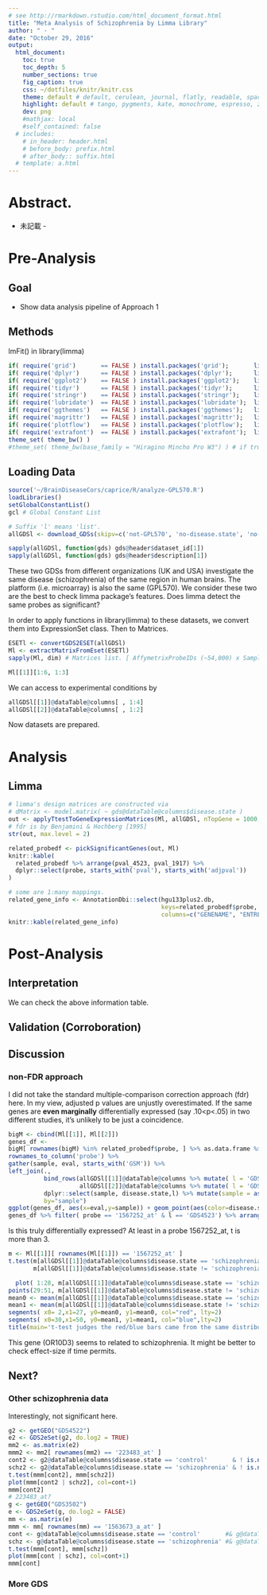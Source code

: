 ```yaml
---
# see http://rmarkdown.rstudio.com/html_document_format.html
title: "Meta Analysis of Schizophrenia by Limma Library"
author: " - "
date: "October 29, 2016"
output: 
  html_document: 
    toc: true
    toc_depth: 5
    number_sections: true
    fig_caption: true
    css: ~/dotfiles/knitr/knitr.css
    theme: default # default, cerulean, journal, flatly, readable, spacelab, united, cosmo
    highlight: default # tango, pygments, kate, monochrome, espresso, zenburn, haddock, textmate
    dev: png
    #mathjax: local
    #self_contained: false
  # includes:
    # in_header: header.html
    # before_body: prefix.html
    # after_body:: suffix.html
  # template: a.html
---
```


<!-- <script type="text/javascript"> -->
<!--     $(function(){ -->
<!--         $(".level1").on("click", function() { -->
<!--             // $(this).children().not(':first').slideToggle();  -->
<!--             $(this).children().not(':first').fadeToggle(); -->
<!--             $(this).toggleClass("active");  -->
<!--         }); -->
<!--     }); -->
<!-- </script> -->


<h1 id='report-abstract-title'> Abstract. </h1>
<div id='report-abstract-content'>
  - 未記載 - 
</div>

# Pre-Analysis

## Goal
+ Show data analysis pipeline of Approach 1

## Methods
lmFit() in library(limma)

```r
if( require('grid')       == FALSE ) install.packages('grid');       library('grid',      quietly = TRUE, warn.conflicts = FALSE)
if( require('dplyr')      == FALSE ) install.packages('dplyr');      library('dplyr',     quietly = TRUE, warn.conflicts = FALSE)
if( require('ggplot2')    == FALSE ) install.packages('ggplot2');    library('ggplot2',   quietly = TRUE, warn.conflicts = FALSE)
if( require('tidyr')      == FALSE ) install.packages('tidyr');      library('tidyr',     quietly = TRUE, warn.conflicts = FALSE)
if( require('stringr')    == FALSE ) install.packages('stringr');    library('stringr',   quietly = TRUE, warn.conflicts = FALSE)
if( require('lubridate')  == FALSE ) install.packages('lubridate');  library('lubridate', quietly = TRUE, warn.conflicts = FALSE)
if( require('ggthemes')   == FALSE ) install.packages('ggthemes');   library('ggthemes',  quietly = TRUE, warn.conflicts = FALSE)
if( require('magrittr')   == FALSE ) install.packages('magrittr');   library('magrittr',  quietly = TRUE, warn.conflicts = FALSE)
if( require('plotflow')   == FALSE ) install.packages('plotflow');   library('plotflow',  quietly = TRUE, warn.conflicts = FALSE)
if( require('extrafont')  == FALSE ) install.packages('extrafont');  library('extrafont', quietly = TRUE, warn.conflicts = FALSE)
theme_set( theme_bw() )
#theme_set( theme_bw(base_family = "Hiragino Mincho Pro W3") ) # if true, I cannot use pdf() for a font problem
```

## Loading Data

```r
source('~/BrainDiseaseCors/caprice/R/analyze-GPL570.R')
loadLibraries()
setGlobalConstantList()
gcl # Global Constant List
```

```r
# Suffix 'l' means 'list'.
allGDSl <- download_GDSs(skipv=c('not-GPL570', 'no-disease.state', 'no-control', 'non-binary', 'found-NA', 'blacklist'))
```

```r
sapply(allGDSl, function(gds) gds@header$dataset_id[1])
sapply(allGDSl, function(gds) gds@header$description[1])
```

These two GDSs from different organizations (UK and USA) investigate the same disease (schizophrenia) of the same region in human brains. The platform (i.e. microarray) is also the same (GPL570). We consider these two are the best to check limma package's features. Does limma detect the same probes as significant? 

In order to apply functions in library(limma) to these datasets, we convert them into ExpressionSet class. Then to Matrices.

<!-- produces internal errors but seems ok by https://support.bioconductor.org/p/41581/ -->
```r
ESETl <- convertGDS2ESET(allGDSl)
Ml <- extractMatrixFromEset(ESETl)
sapply(Ml, dim) # Matrices list. [ AffymetrixProbeIDs (~54,000) x Samples (GSM, 20 - 60) ].

Ml[[1]][1:6, 1:3]
```

We can access to experimental conditions by 

```r
allGDSl[[1]]@dataTable@columns[ , 1:4]
allGDSl[[2]]@dataTable@columns[ , 1:2]
```

Now datasets are prepared.

#  Analysis

## Limma

```r
# limma's design matrices are constructed via
# dMatrix <- model.matrix( ~ gds@dataTable@columns$disease.state )
out <- applyTtestToGeneExpressionMatrices(Ml, allGDSl, nTopGene = 1000, method = 'fdr')
# fdr is by Benjamini & Hochberg [1995]
str(out, max.level = 2)
```

```r
related_probedf <- pickSignificantGenes(out, Ml)
knitr::kable(
  related_probedf %>% arrange(pval_4523, pval_1917) %>%
  dplyr::select(probe, starts_with('pval'), starts_with('adjpval'))
) 
```
```r
# some are 1:many mappings.
related_gene_info <- AnnotationDbi::select(hgu133plus2.db, 
                                           keys=related_probedf$probe,
                                           columns=c("GENENAME", "ENTREZID", "ENSEMBL", "PATH"))
knitr::kable(related_gene_info)
```

# Post-Analysis

## Interpretation

We can check the above information table.

## Validation (Corroboration)

## Discussion

### non-FDR approach

I did not take the standard multiple-comparison correction approach (fdr) here. In my view, adjusted p values are unjustly overestimated. If the same genes are **even marginally** differentially expressed (say .10<p<.05) in two different studies, it's unlikely to be just a coincidence.

```r
bigM <- cbind(Ml[[1]], Ml[[2]])
genes_df <-
bigM[ rownames(bigM) %in% related_probedf$probe, ] %>% as.data.frame %>%
rownames_to_column('probe') %>%
gather(sample, eval, starts_with('GSM')) %>%
left_join(.,
          bind_rows(allGDSl[[1]]@dataTable@columns %>% mutate( l = 'GDS4523' ),
                    allGDSl[[2]]@dataTable@columns %>% mutate( l = 'GDS1917' )) %>%
          dplyr::select(sample, disease.state,l) %>% mutate(sample = as.character(sample) ),
          by="sample") 
ggplot(genes_df, aes(x=eval,y=sample)) + geom_point(aes(color=disease.state, shape=l)) + facet_grid( disease.state ~ l )
genes_df %>% filter( probe == '1567252_at' & l == 'GDS4523') %>% arrange(disease.state) %>% mutate(r = row_number()) %>% ggplot() + geom_point(aes(x=r,y=eval, color=disease.state)) 
```

Is this truly differentially expressed? At least in a probe 1567252_at, t is more than 3.

```r
m <- Ml[[1]][ rownames(Ml[[1]]) == '1567252_at' ] 
t.test(m[allGDSl[[1]]@dataTable@columns$disease.state == 'schizophrenia'],
       m[allGDSl[[1]]@dataTable@columns$disease.state != 'schizophrenia'])

```

```r
  plot( 1:28, m[allGDSl[[1]]@dataTable@columns$disease.state == 'schizophrenia'], pch=1, col="red", xlim=c(1,51))
points(29:51, m[allGDSl[[1]]@dataTable@columns$disease.state != 'schizophrenia'], pch=3, col="blue")
mean0 <- mean(m[allGDSl[[1]]@dataTable@columns$disease.state == 'schizophrenia'])
mean1 <- mean(m[allGDSl[[1]]@dataTable@columns$disease.state != 'schizophrenia'])
segments( x0= 2,x1=27, y0=mean0, y1=mean0, col="red", lty=2)
segments( x0=30,x1=50, y0=mean1, y1=mean1, col="blue",lty=2)
title(main='t-test judges the red/blue bars came from the same distribution or not.', xlab = "Sample No", ylab="Exp. Ratios.")
```

This gene (OR10D3) seems to related to schizophrenia. It might be better to check effect-size if time permits.


## Next?

### Other schizophrenia data

Interestingly, not significant here.

```r
g2 <- getGEO("GDS4522")
e2 <- GDS2eSet(g2, do.log2 = TRUE)
mm2 <- as.matrix(e2)
mmm2 <- mm2[ rownames(mm2) == '223483_at' ] 
cont2 <- g2@dataTable@columns$disease.state == 'control'       & ! is.na(mmm2)
schz2 <- g2@dataTable@columns$disease.state == 'schizophrenia' & ! is.na(mmm2)
t.test(mmm[cont2], mmm[schz2])
plot(mmm[cont2 | schz2], col=cont+1)
mmm[cont2]
# 223483_at?
g <- getGEO("GDS3502")
e <- GDS2eSet(g, do.log2 = FALSE)
mm <- as.matrix(e)
mmm <- mm[ rownames(mm) == '1563673_a_at' ] 
cont <- g@dataTable@columns$disease.state == 'control'       #& g@dataTable@columns$cell.type != 'neuron'
schz <- g@dataTable@columns$disease.state == 'schizophrenia' #& g@dataTable@columns$cell.type != 'neuron'
t.test(mmm[cont], mmm[schz])
plot(mmm[cont | schz], col=cont+1)
mmm[cont]

```


### More GDS

<!--

###### （解析者使用欄）

```r

```


text (# header 1 ~ ###### header6)
  *italics*
    **bold**
    superscript^2^
    ~~strikethrough~~
    [link](www.rstudio.com)
  endash: --
    emdash: ---
    ellipsis: ...
  ![Logo](logo.png)
      inline : $A = \pi * r^{2}$
    ***
    > block quote
  * unordered list
  * item 2
  + sub-item 1
  1. ordered list
  2. item2

-->
